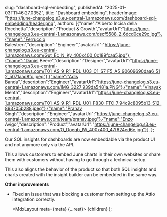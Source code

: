  

  slug: "dashboard-sql-embedding",
  publishedAt: "2025-01-03T11:46:27.035Z",
  title: "Dashboard embedding",
  headerImage: "https://june-changelog.s3.eu-central-1.amazonaws.com/dashboard-sql-embedding/header.png",
  authors: [{"name":"Alberto Incisa della Rocchetta","description":"Product & Growth","avatarUrl":"https://june-changelog.s3.eu-central-1.amazonaws.com/dscf5588_2_6dcd0ce29c.jpg"},{"name":"Ferruccio Balestreri","description":"Engineer","avatarUrl":"https://june-changelog.s3.eu-central-1.amazonaws.com/Gut_Ec_N_Ky_400x400_0c189fcaa5.jpg"},{"name":"Daniel Beere","description":"Designer","avatarUrl":"https://june-changelog.s3.eu-central-1.amazonaws.com/T01_AS_9_R1_RDL_U03_C1_S7_F5_A5_90609690daa6_512_5071aad8fc.jpeg"},{"name":"Adis Banda","description":"Engineer","avatarUrl":"https://june-changelog.s3.eu-central-1.amazonaws.com/IMG_3227_939da5481a.PNG"},{"name":"Vinayak Mehta","description":"Engineer","avatarUrl":"https://june-changelog.s3.eu-central-1.amazonaws.com/T01_AS_9_R1_RDL_U01_F830_FTC_7_94c9c8095b13_512_893705b288.jpeg"},{"name":"Pranav Singh","description":"Engineer","avatarUrl":"https://june-changelog.s3.eu-central-1.amazonaws.com/team/pranav.jpeg"},{"name":"Enzo Avigo","description":"Product","avatarUrl":"https://june-changelog.s3.eu-central-1.amazonaws.com/O_Doeqb_IW_400x400_47f624ed6e.jpg"}],
};

Our SQL insights for dashboards are now embeddable via the product UI and not anymore only via the API.

This allows customers to embed June charts in their own websites or share them with customers without having to go through a technical setup.

This also aligns the behavior of the product so that both SQL insights and charts created with the insight builder can be embedded in the same way.

**Other improvements**

- Fixed an issue that was blocking a customer from setting up the Attio integration correctly.




  <MdxLayout meta={meta} {...rest}>
    {children}
  </MdxLayout>
);
